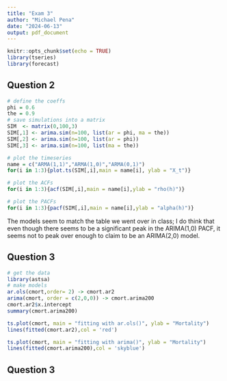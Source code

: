 ```yaml
---
title: "Exam 3"
author: "Michael Pena"
date: "2024-06-13"
output: pdf_document
---
```


```r
knitr::opts_chunk$set(echo = TRUE)
library(tseries)
library(forecast)
```

## Question 2

```r
# define the coeffs
phi = 0.6
the = 0.9
# save simulations into a matrix
SIM  <- matrix(0,100,3)
SIM[,1] <- arima.sim(n=100, list(ar = phi, ma = the))
SIM[,2] <- arima.sim(n=100, list(ar = phi))
SIM[,3] <- arima.sim(n=100, list(ma = the))
```

```r
# plot the timeseries
name = c("ARMA(1,1)","ARMA(1,0)","ARMA(0,1)")
for(i in 1:3){plot.ts(SIM[,i],main = name[i], ylab = "X_t")}
```

```r
# plot the ACFs
for(i in 1:3){acf(SIM[,i],main = name[i],ylab = "rho(h)")}
```

```r
# plot the PACFs
for(i in 1:3){pacf(SIM[,i],main = name[i],ylab = "alpha(h)")}
```

The models seem to match the table we went over in class; I do think that even though there seems to be a significant peak in the ARIMA(1,0) PACF, it seems not to peak over enough to claim to be an ARIMA(2,0) model.

## Question 3

```r
# get the data
library(astsa)
# make models
ar.ols(cmort,order= 2) -> cmort.ar2
arima(cmort, order = c(2,0,0)) -> cmort.arima200
cmort.ar2$x.intercept
summary(cmort.arima200)
```

```r
ts.plot(cmort, main = "fitting with ar.ols()", ylab = "Mortality")
lines(fitted(cmort.ar2),col = 'red')

```
```r
ts.plot(cmort, main = "fitting with arima()", ylab = "Mortality")
lines(fitted(cmort.arima200),col = 'skyblue')
```

## Question 3


